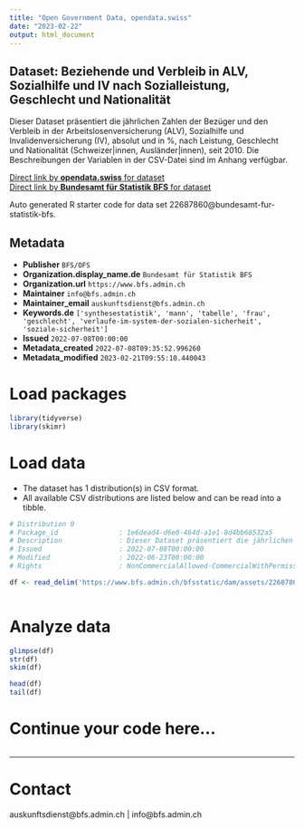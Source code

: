 ```yaml
---
title: "Open Government Data, opendata.swiss"
date: "2023-02-22"
output: html_document
---
```


## Dataset: Beziehende und Verbleib in ALV, Sozialhilfe und IV nach Sozialleistung, Geschlecht und Nationalität

Dieser Dataset präsentiert die jährlichen Zahlen der Bezüger und den Verbleib in der Arbeitslosenversicherung (ALV), Sozialhilfe und Invalidenversicherung (IV), absolut und in %, nach Leistung, Geschlecht und Nationalität (Schweizer|innen, Ausländer|innen), seit 2010. Die Beschreibungen der Variablen in der CSV-Datei sind im Anhang verfügbar.

[Direct link by **opendata.swiss** for dataset](https://opendata.swiss/de/dataset/beziehende-und-verbleib-in-alv-sozialhilfe-und-iv-nach-sozialleistung-geschlecht-und-nationalit3)<br>
[Direct link by **Bundesamt für Statistik BFS** for dataset](https://www.bfs.admin.ch/asset/de/ts-x-13.06.02.04)

Auto generated R starter code for data set 22687860@bundesamt-fur-statistik-bfs.

## Metadata

- **Publisher** `BFS/OFS`
- **Organization.display_name.de** `Bundesamt für Statistik BFS`
- **Organization.url** `https://www.bfs.admin.ch`
- **Maintainer** `info@bfs.admin.ch`
- **Maintainer_email** `auskunftsdienst@bfs.admin.ch`
- **Keywords.de** `['synthesestatistik', 'mann', 'tabelle', 'frau', 'geschlecht', 'verlaufe-im-system-der-sozialen-sicherheit', 'soziale-sicherheit']`
- **Issued** `2022-07-08T00:00:00`
- **Metadata_created** `2022-07-08T09:35:52.996260`
- **Metadata_modified** `2023-02-21T09:55:10.440043`


# Load packages

```r

library(tidyverse)
library(skimr)

```

# Load data

-   The dataset has 1 distribution(s) in CSV format.
-   All available CSV distributions are listed below and can be read into a tibble.

```r

# Distribution 0
# Package_id               : 1e6dead4-d6e0-464d-a1e1-8d4bb60532a5
# Description              : Dieser Dataset präsentiert die jährlichen Zahlen der Bezüger und den Verbleib in der Arbeitslosenversicherung (ALV), Sozialhilfe und Invalidenversicherung (IV), absolut und in %, nach Leistung, Geschlecht und Nationalität (Schweizer\innen, Ausländer\innen), seit 2010. Die Beschreibungen der Variablen in der CSV-Datei sind im Anhang verfügbar.
# Issued                   : 2022-07-08T00:00:00
# Modified                 : 2022-06-23T00:00:00
# Rights                   : NonCommercialAllowed-CommercialWithPermission-ReferenceRequired

df <- read_delim('https://www.bfs.admin.ch/bfsstatic/dam/assets/22687865/master')



```

# Analyze data

```r

glimpse(df)
str(df)
skim(df)

head(df)
tail(df)

```

# Continue your code here...

```r

```

------------------------------------------------------------------------

# Contact

auskunftsdienst@bfs.admin.ch | info@bfs.admin.ch
